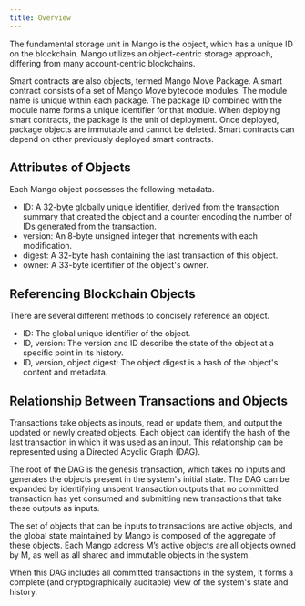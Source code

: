 ```yaml
---
title: Overview
---
```


The fundamental storage unit in Mango is the object, which has a unique ID on the blockchain. Mango utilizes an object-centric storage approach, differing from many account-centric blockchains.

Smart contracts are also objects, termed Mango Move Package. A smart contract consists of a set of Mango Move bytecode modules. The module name is unique within each package. The package ID combined with the module name forms a unique identifier for that module. When deploying smart contracts, the package is the unit of deployment. Once deployed, package objects are immutable and cannot be deleted. Smart contracts can depend on other previously deployed smart contracts.

## Attributes of Objects

Each Mango object possesses the following metadata.

- ID: A 32-byte globally unique identifier, derived from the transaction summary that created the object and a counter encoding the number of IDs generated from the transaction.
- version: An 8-byte unsigned integer that increments with each modification.
- digest: A 32-byte hash containing the last transaction of this object.
- owner: A 33-byte identifier of the object's owner.

## Referencing Blockchain Objects

There are several different methods to concisely reference an object.

- ID: The global unique identifier of the object.
- ID, version: The version and ID describe the state of the object at a specific point in its history.
- ID, version, object digest: The object digest is a hash of the object's content and metadata.

## Relationship Between Transactions and Objects

Transactions take objects as inputs, read or update them, and output the updated or newly created objects. Each object can identify the hash of the last transaction in which it was used as an input. This relationship can be represented using a Directed Acyclic Graph (DAG).

The root of the DAG is the genesis transaction, which takes no inputs and generates the objects present in the system's initial state. The DAG can be expanded by identifying unspent transaction outputs that no committed transaction has yet consumed and submitting new transactions that take these outputs as inputs.

The set of objects that can be inputs to transactions are active objects, and the global state maintained by Mango is composed of the aggregate of these objects. Each Mango address M’s active objects are all objects owned by M, as well as all shared and immutable objects in the system.

When this DAG includes all committed transactions in the system, it forms a complete (and cryptographically auditable) view of the system's state and history.
